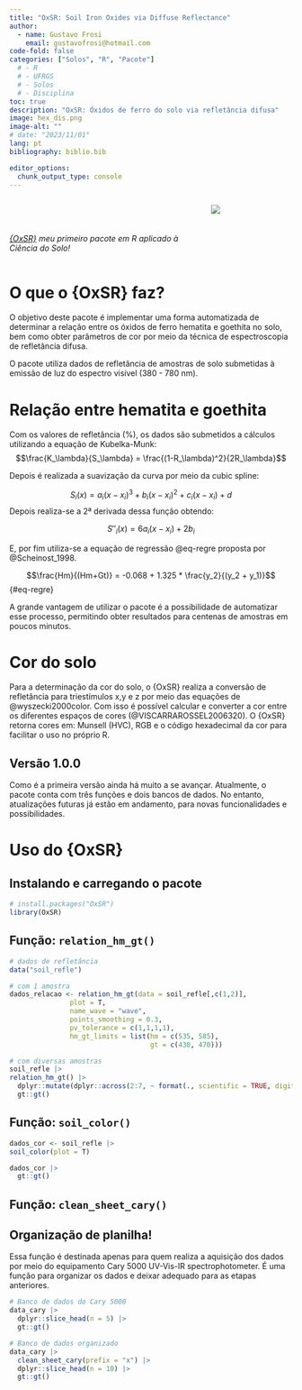 ```yaml
---
title: "OxSR: Soil Iron Oxides via Diffuse Reflectance"
author:
  - name: Gustavo Frosi
    email: gustavofrosi@hotmail.com
code-fold: false
categories: ["Solos", "R", "Pacote"]
  # - R
  # - UFRGS
  # - Solos
  # - Disciplina
toc: true
description: "OxSR: Óxidos de ferro do solo via refletância difusa"
image: hex_dis.png
image-alt: ""
# date: "2023/11/01"
lang: pt
bibliography: biblio.bib

editor_options: 
  chunk_output_type: console
---
```


::: columns
::: {.column width="70%"}
<br>
<br>
<br>
*[{OxSR}](https://cran.r-project.org/web//packages//OxSR/index.html) meu primeiro pacote em R aplicado à Ciência do Solo!*

:::
::: {.column width="30%"}
![](hex_dis.png){fig-align="center"}
:::
:::


# O que o {OxSR} faz?

O objetivo deste pacote é implementar uma forma automatizada de determinar a relação entre os óxidos de ferro hematita e goethita no solo, bem como obter parâmetros de cor por meio da técnica de espectroscopia de refletância difusa.

O pacote utiliza dados de refletância de amostras de solo submetidas à emissão de luz do espectro visível (380 - 780 nm).

# Relação entre hematita e goethita

Com os valores de refletância (%), os dados são submetidos a cálculos utilizando a equação de Kubelka-Munk: $$\frac{K_\lambda}{S_\lambda} = \frac{(1-R_\lambda)^2}{2R_\lambda}$$


Depois é realizada a suavização da curva por meio da cubic spline:

$$S_i(x) = a_i (x - x_i)^3 + b_i (x - x_i)^2 + c_i (x - x_i) + d$$
Depois realiza-se a 2ª derivada dessa função obtendo:

$$S''_i(x) = 6a_i (x - x_i) + 2b_i$$

E, por fim utiliza-se a equação de regressão @eq-regre proposta por @Scheinost_1998.

$$\frac{Hm}{(Hm+Gt)} = -0.068 + 1.325 * \frac{y_2}{(y_2 + y_1)}$$ {#eq-regre}

A grande vantagem de utilizar o pacote é a possibilidade de automatizar esse processo, permitindo obter resultados para centenas de amostras em poucos minutos.

# Cor do solo

Para a determinação da cor do solo, o {OxSR} realiza a conversão de refletância para triestímulos x,y e z por meio das equações de @wyszecki2000color. Com isso é possível calcular e converter a cor entre os diferentes espaços de cores (@VISCARRAROSSEL2006320). O {OxSR} retorna cores em: Munsell (HVC), RGB e o código hexadecimal da cor para facilitar o uso no próprio R.

::: {.callout-important collapse="true"}
# Versão 1.0.0

Como é a primeira versão ainda há muito a se avançar. Atualmente, o pacote conta com três funções e dois bancos de dados. No entanto, atualizações futuras já estão em andamento, para novas funcionalidades e possibilidades.

:::


# Uso do {OxSR}

## Instalando e carregando o pacote

```r
# install.packages("OxSR")
library(OxSR)
```

## Função: `relation_hm_gt()`

```r

# dados de refletância
data("soil_refle")

# com 1 amostra
dados_relacao <- relation_hm_gt(data = soil_refle[,c(1,2)], 
               plot = T,
               name_wave = "wave",
               points_smoothing = 0.3, 
               pv_tolerance = c(1,1,1,1),
               hm_gt_limits = list(hm = c(535, 585),
                                   gt = c(430, 470)))

# com diversas amostras
soil_refle |> 
relation_hm_gt() |> 
  dplyr::mutate(dplyr::across(2:7, ~ format(., scientific = TRUE, digits = 3))) |>
  gt::gt()

```

## Função: `soil_color()`

```r

dados_cor <- soil_refle |> 
soil_color(plot = T)

dados_cor |> 
  gt::gt()

```

## Função: `clean_sheet_cary()`

::: {.callout-important collapse="false"}
# Organização de planilha!

Essa função é destinada apenas para quem realiza a aquisição dos dados por meio do equipamento Cary 5000 UV-Vis-IR spectrophotometer. É uma função para organizar os dados e deixar adequado para as etapas anteriores.

:::

```r

# Banco de dados do Cary 5000
data_cary |> 
  dplyr::slice_head(n = 5) |> 
  gt::gt()

```

```r

# Banco de dados organizado
data_cary |> 
  clean_sheet_cary(prefix = "x") |> 
  dplyr::slice_head(n = 10) |> 
  gt::gt()

```

